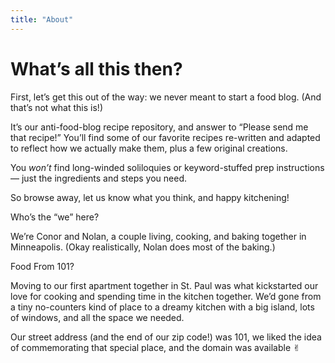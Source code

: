 ```yaml
---
title: "About"
---
```


# What’s all this then?

First, let’s get this out of the way: we never meant to start a food blog. (And that’s not what this is!)

It’s our anti-food-blog recipe repository, and answer to “Please send me that recipe!” You’ll find some of our favorite recipes re-written and adapted to reflect how we actually make them, plus a few original creations.

You _won’t_ find long-winded soliloquies or keyword-stuffed prep instructions — just the ingredients and steps you need.

So browse away, let us know what you think, and happy kitchening!

<SkinnyHeader>Who’s the “we” here?</SkinnyHeader>

We’re Conor and Nolan, a couple living, cooking, and baking together in Minneapolis. (Okay realistically, Nolan does most of the baking.)

<SkinnyHeader>Food From 101?</SkinnyHeader>

Moving to our first apartment together in St. Paul was what kickstarted our love for cooking and spending time in the kitchen together. We’d gone from a tiny no-counters kind of place to a dreamy kitchen with a big island, lots of windows, and all the space we needed.

Our street address (and the end of our zip code!) was 101, we liked the idea of commemorating that special place, and the domain was available ✌︎
